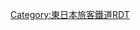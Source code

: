{{Routemap|inline=<includeonly>yes</includeonly>|collapse=yes|title=東北新幹線|title-bg=green|title-color=white|top=
記載路線：
*JR線（僅旅客營業線，路線名為正式名稱）
*並行在來線（含岩手銀河鐵道線、青森鐵道線）
*仙台機場線
記載隧道：
*大宮 - 新青森之長度間達5,000公尺以上者
|map=
\\num1a\\num2a\num3a
\\STR\\STR\tSTR~~ ~~1：[[東海旅客鐵道|JR東海]]：[[東海道新幹線]]
\\STR\\STR\tSTR~~ ~~2：[[東海道本線]]
\\STR\\STR\tSTR~~ ~~3：東海道本線地下線（[[橫須賀線]]）
\tKBHFeq!~HUBaq\KBHFe!~HUBq\KBHFa!~HUBq\BHF!~HUBq\tBHF!~HUBeq~~0.0~~'''[[東京站|東京]]'''~~←[[京葉線]]
\tSTRq\tSTRq\KRZt\KRZt\tSTRr~~ ~~[[總武本線]]（[[總武快速線|快速線]]）
\\STR\HST~~ ~~[[神田站 (東京都)|神田]]
\\STR\ABZgl~~ ~~[[中央本線]]
\\KRZh\THSTu~~ ~~[[秋葉原站|秋葉原]] 總武本線（[[中央·總武緩行線|緩行線]]）
\\tSTRa\STR!~POINTERg@fq~~ ~~[[東北本線]]
\\tBHF!~HUBaq\BHF!~HUBeq~~3.6~~'''[[上野站|上野]]'''
\STR+l\tKRZ\ABZgr
\HST\tSTRe\HST~~ ~~[[日暮里站|日暮里]]
\ABZgr\STR\LSTR~~ ~~[[常磐線]]
\STR\STR\HST~~ ~~[[田端站|田端]]
\STR+l\STRr\STR\STRl\ABZq+lr~~ ~~[[尾久站|尾久]]/[[山手線]]→
\HST\KDSTaq\ABZgr\\STR~~ ~~{{link-ja|東京新幹線車輛中心|東京新幹線車両センター}}
\STRl!~POINTERf@gq\STRq\hKRZ\STRq\ABZg+r~~ ~~東北本線支線（列車線）
\\\STR2\STRc3\HST~~ ~~[[王子站|王子]]
\\\STRc1\STR+4\STR
\\\STR+l\hKRZ\STRr
\\\ABZg+l\hKRZ\STRq~~ ~~[[赤羽線]]（[[埼京線]]）
\\HST\STR~~ ~~[[赤羽站|赤羽]]
STR+l\STRq\ABZgr\STR
STR\\STR!~POINTERf@gq\STR~~ ~~東北本線支線（埼京線）
STR\\TUNNEL1\TUNNEL1
THSTu\STRq\THSTo\hKRZ~~ ~~[[武藏野線]]
STR\\STR\STR~~ ~~[[南浦和站|南浦和]]/[[武藏浦和站|武藏浦和]]
STRl\STR+r\tSTRa\STR
\BHF!~HUBaq\tBHF!~HUBq\BHF!~HUBeq~~31.3~~'''[[大宮站 (埼玉縣)|大宮]]'''
\STR\tSTRl\KRZt~~ ~~[[川越線]]
\STRl\ABZq+r\hKRZ~~ ~~[[高崎線]]
\\STR\ABZgl~~ ~~[[上越新幹線]]
\\STR\DST~~50.9~~[[鷲宮號誌站]]
\\ABZg+r\STR~~ ~~[[水戶線]]
\\BHF!~HUBaq\BHF!~HUBeq~~80.3~~'''[[小山站|小山]]'''
\\\STR\ABZgl\KDSTeq~~ ~~{{link-ja|小山新幹線車輛中心|小山新幹線車両センター}}
\\\ABZgl\hKRZ\STRq~~ ~~[[兩毛線]]
\\\STRl\hKRZ\STR+r
\\\STR+l\hKRZ\ABZqr~~ ~~[[日光線]]
\\BHF!~HUBaq\BHF!~HUBeq~~109.0~~'''[[宇都宮站|宇都宮]]'''
\\HST\STR~~ ~~[[寶積寺站|寶積寺]]
\\ABZgr\STR~~ ~~[[烏山線]]
\\LSTR\STR
\\BHF!~HUBaq\BHF!~HUBeq~~152.4~~'''[[那須鹽原站|那須鹽原]]'''
\\STR\TUNNEL1~~ ~~那須隧道~~7,030公尺
\\\STRl\hKRZ\STR+r
\\\\BHF!~HUBaq\BHF!~HUBeq~~178.4~~'''[[新白河站|新白河]]'''
\\\STR+l\hKRZ\STRr
\\\ABZql\hKRZ\STR+r~~ ~~[[水郡線]]
\\\\STR\HST~~ ~~[[安積永盛站|安積永盛]]
\\\STR+l\hKRZ\STRr
\\BHF!~HUBaq\BHF!~HUBeq~~213.9~~'''[[郡山站 (福島縣)|郡山]]'''
\\\ABZglr\hKRZ\STRq~~ ~~[[磐越東線]]/[[磐越西線]]
\\LSTR\TUNNEL1~~ ~~{{link-ja|福島隧道|福島トンネル}}~~11,750公尺
\STR+l\STRr\STR
\BHF!~HUBaq\KBHFa!~HUBq\BHF!~HUBeq~~255.1~~'''[[福島站 (福島縣)|福島]]'''
\\STR\STR\ABZgl\STR+r~~ ~~[[奧羽本線]]（[[山形線]]）
\\STR\STRl\hKRZ\ABZql~~ ~~[[山形新幹線]]
\\STRl\STRq\hKRZ\STR+r
\\\\TUNNEL1\STR~~ ~~{{link-ja|藏王隧道|蔵王トンネル}}~~11,215公尺
\\\\BHF\STR~~286.2~~'''[[白石藏王站|白石藏王]]'''
\\\STR+l\hKRZ\STRr
\\ABZg+r\STR~~ ~~[[常磐線]]
\\HST\STR~~ ~~[[岩沼站|岩沼]]
\\ABZg+r\STR~~ ~~[[仙台機場Access線|仙台機場線]]
\\HST\STR~~ ~~[[名取站|名取]]
\HUBrg\BHF!~HUBq\BHF!~HUBeq~~325.4~~'''[[仙台站|仙台]]'''
\\tBHFq!~HUBe\KRZt\KRZt\tKHSTeq~~ ~~[[仙石線]] 右：[[青葉通站|青葉通]]
\\\STRl\hKRZ\ABZq+r~~ ~~[[仙山線]]
\STR+l\ABZq+l\STRq\hKRZ\STRr
STR\KHSTe\KDSTaq\ABZgr~~ ~~{{link-ja|新幹線綜合車輛中心|新幹線総合車両センター}}
LSTR\\\STR~~ ~~左：[[利府站|利府]]
\LSTR\\STRq\TBHFo\STRq~~363.8~~'''[[古川站|古川]]'''
STR2\STRc3\\STR~~ ~~[[陸羽東線]]
STRc1\STR2+4\STRc3\BHF~~385.7~~'''[[栗駒高原站|栗駒高原]]'''
\\STRc1\ABZq+4\hKRZ\STR+r~~ ~~[[大船渡線]]
\\\\BHF!~HUBaq\BHF!~HUBeq~~406.3~~'''[[一之關站|一之關]]'''
\\\\hKRZWae\STR~~ ~~第一北上川橋樑~~3,868公尺
\\\\TUNNEL1\STR~~ ~~一之關隧道~~9,730公尺
\\\\BHF\STR~~431.3~~'''[[水澤江刺站|水澤江刺]]'''
\\\\BHF!~HUBaq\BHF!~HUBeq~~448.6~~'''[[北上站|北上]]'''
\\\\STR\ABZgl~~ ~~[[北上線]]
\\\\STR\STR~~ ~~[[釜石線]]
\\\STRq\TBHFo\ABZg+r~~463.1~~'''[[新花卷站|新花-{卷}-]]'''
\\\\STR\HST~~ ~~[[花卷站|花-{卷}-]]
\\\\\BHF!~HUBaq\BHF!~HUBq\KBHFa!~HUBeq~~496.5~~'''[[盛岡站|盛岡]]'''
\\\\STRq\hKRZ\ABZgr\STR~~ ~~[[山田線]]/[[田澤湖線]]
\\\\\ABZgl\KRZu\ABZql~~ ~~[[秋田新幹線]]
\\\STR+l\hKRZ\STRr!~POINTERg@fq~~ ~~[[岩手銀河鐵道線]]
\\HST\STR~~ ~~[[青山站 (岩手縣)|青山]]
\\\STR\ABZgl\KDSTeq~~ ~~{{link-ja|盛岡新幹線車輛中心|盛岡新幹線車両センター}}
\\\STRl\hKRZ\STR+r
\\\\STR\HST~~ ~~[[好摩站|好摩]]
\\\\STR\ABZgl~~ ~~[[花輪線]]
\\\\BHF!~HUBaq\BHF!~HUBeq~~527.6~~'''[[岩手沼宮內站|岩手沼宮內]]'''
\\\\tSTRa\STR~~ ~~[[岩手一戶隧道]]~~23,810公尺
\\\STR+l\tKRZ\STRr
\\STR\tSTRe
\\BHF!~HUBaq\BHF!~HUBeq~~562.2~~'''[[二戶站|二戶]]'''
\\\STRl\hKRZ\STR+r~~ ~~岩手銀河鐵道線↑
\\\\tSTRa\STR~~ ~~金田一隧道~~8,725公尺
\\\\tSTRe\HST~~ ~~[[目時站|目時]] [[青森鐵道線]]↓
\\\\TUNNEL1\LSTR~~ ~~三戶隧道~~8,250公尺
\\\STR+l\hKRZ\STRr
\\BHF!~HUBaq\BHF!~HUBeq~~593.1~~'''[[八戶站|八戶]]'''
\\ABZgr\STR~~ ~~[[八戶線]]
\\STR\BHF~~628.2~~'''[[七戶十和田站|七戶十和田]]'''
\\STR\tSTRa~~ ~~[[八甲田隧道]]~~26,455公尺
\\STR\tSTRe
\KHSTaq\ABZgr+r\STR~~ ~~[[青森站|青森]] 青森鐵道線↑
\\STR+l\ABZlr\TBHFo\STRq~~674.9~~'''[[新青森站|新青森]]'''~~[[奧羽本線]]
\STR\KDSTaq\ABZgr~~ ~~{{link-ja|青森車輛中心|青森車両センター}}
\STR\\STR~~ ~~左：[[津輕線]]<br >右：[[北海道新幹線]]
|bottom={{navbar|東北新幹線RDT}}
}}<noinclude>{{rdt intro|[[東北新幹線]]}}

[[Category:東日本旅客鐵道RDT]]
[[Category:東北新幹線| ]]

</noinclude>